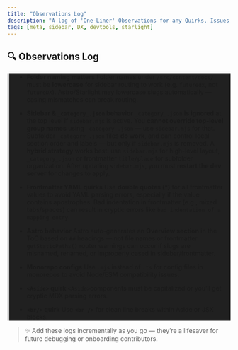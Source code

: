 ```yaml
---
title: "Observations Log"
description: "A log of 'One-Liner' Observations for any Quirks, Issues, Errors etc we've run into along the way."
tags: [meta, sidebar, DX, devtools, starlight]
---
```


## 🔍 Observations Log
<div style="padding: 0 1rem; border-left: 4px solid #ccc; background-color: #202020;">

- **Folder naming matters**
  Folder names under `/src/content/docs/` must be **lowercase** for sidebar routing to work (e.g. `futuredx`, not `futureDX`).
  Astro/Starlight may lowercase slugs automatically — casing mismatches can break routing.

- **Sidebar & `_category_.json` behavior**
  `_category_.json` **is ignored** at the top level if `sidebar.mjs` is active.
  You **cannot override top-level group names** using `_category_.json` — use `sidebar.mjs` for that.
  Subfolder `_category_.json` files **do work**, and can control local section order and labels — but only if `sidebar.mjs` is removed.
  A **hybrid strategy** works best: use `sidebar.mjs` for high-level layout, `_category_.json` or frontmatter `title/place` for subfolder organization.
  After updating `sidebar.mjs`, you must **restart the dev server** for changes to apply.

- **Frontmatter YAML quirks**
  Use **double quotes (`"`)** for all frontmatter values to avoid YAML parsing errors, especially if the value contains apostrophes.
  Bad indentation in frontmatter (e.g., mixed tabs/spaces) can result in cryptic errors like `bad indentation of a mapping entry`.

- **Astro behavior**
  Astro auto-generates an **Overview section** in the ToC based on `##` headings — not file names or frontmatter.
  `getStaticPaths()` router warnings can occur if slugs are misnamed, renamed, or improperly cased in sidebar/frontmatter.

- **Monorepo configs**
  Use `.mjs` instead of `.ts` for config files in monorepos to avoid Node/ESM compatibility issues.

- **`<Aside>` quirk**
  `<Aside>`components must be capitalized or you’ll get cryptic MDX parsing errors.

- **`<br/>` quirk**
  Use **`<br />`** for clean line breaks within Aside or JSX blocks.

</div>

> ✨ Add these logs incrementally as you go — they’re a lifesaver for future debugging or onboarding contributors.